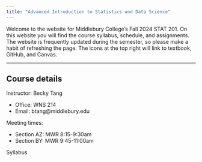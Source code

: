 ```yaml
---
title: "Advanced Introduction to Statistics and Data Science"
---
```


Welcome to the website for Middlebury College’s Fall 2024 STAT 201. On this website you will find the course syllabus, schedule, and assignments. The website is frequently updated during the semester, so please make a habit of refreshing the page. The icons at the top right will link to textbook, GitHub, and Canvas.

------------------------------------------------------------------------

## Course details

Instructor: Becky Tang

-   Office: WNS 214
-   Email: btang\@middlebury.edu

Meeting times:

-   Section AZ: MWR 8:15-9:30am
-   Section BY: MWR 9:45-11:00am

Syllabus
